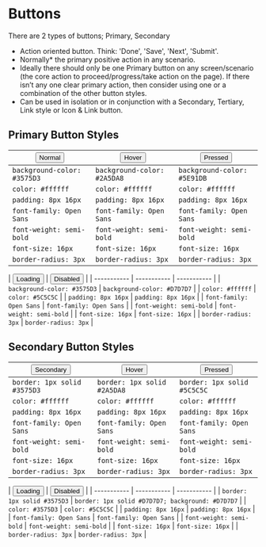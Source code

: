 
<!-- Unused Button Styles
  <Button bsStyle="success">Success</Button>
  <Button bsStyle="info">Info</Button>
  <Button bsStyle="warning">Warning</Button>
-->

# Buttons

There are 2 types of buttons; Primary, Secondary

- Action oriented button. Think: 'Done', 'Save', 'Next', 'Submit'.
- Normally* the primary positive action in any scenario.
- Ideally there should only be one Primary button on any screen/scenario (the core action to proceed/progress/take action on the page). If there isn’t any one clear primary action, then consider using one or a combination of the other button styles.
- Can be used in isolation or in conjunction with a Secondary, Tertiary, Link style or Icon & Link button.

## Primary Button Styles

| <Button bsStyle="primary">Normal</Button> | <Button bsStyle="primary">Hover</Button> | <Button bsStyle="primary">Pressed</Button> |
| ----------- | ----------- | ----------- |
| `background-color: #3575D3` | `background-color: #2A5DA8` | `background-color: #5E91DB` |
| `color: #ffffff` | `color: #ffffff` | `color: #ffffff` |
| `padding: 8px 16px` | `padding: 8px 16px` | `padding: 8px 16px` |
| `font-family: Open Sans` | `font-family: Open Sans` | `font-family: Open Sans` |
| `font-weight: semi-bold` | `font-weight: semi-bold` | `font-weight: semi-bold` |
| `font-size: 16px` | `font-size: 16px` | `font-size: 16px` |
| `border-radius: 3px` | `border-radius: 3px` | `border-radius: 3px` |

| <Button bsStyle="primary">Loading</Button> | <Button bsStyle="primary">Disabled</Button> |
| ----------- | ----------- | ----------- |
| `background-color: #3575D3` | `background-color: #D7D7D7` |
| `color: #ffffff` | `color: #5C5C5C` |
| `padding: 8px 16px` | `padding: 8px 16px` |
| `font-family: Open Sans` | `font-family: Open Sans` |
| `font-weight: semi-bold` | `font-weight: semi-bold` |
| `font-size: 16px` | `font-size: 16px` |
| `border-radius: 3px` | `border-radius: 3px` |


## Secondary Button Styles

| <Button>Secondary</Button> | <Button>Hover</Button> | <Button>Pressed</Button> |
| ----------- | ----------- | ----------- |
| `border: 1px solid #3575D3` | `border: 1px solid #2A5DA8` | `border: 1px solid #5C5C5C` |
| `color: #ffffff` | `color: #ffffff` | `color: #ffffff` |
| `padding: 8px 16px` | `padding: 8px 16px` | `padding: 8px 16px` |
| `font-family: Open Sans` | `font-family: Open Sans` | `font-family: Open Sans` |
| `font-weight: semi-bold` | `font-weight: semi-bold` | `font-weight: semi-bold` |
| `font-size: 16px` | `font-size: 16px` | `font-size: 16px` |
| `border-radius: 3px` | `border-radius: 3px` | `border-radius: 3px` |

| <Button>Loading</Button> | <Button>Disabled</Button> |
| ----------- | ----------- | ----------- |
| `border: 1px solid #3575D3` | `border: 1px solid #D7D7D7; background: #D7D7D7` |
| `color: #3575D3` | `color: #5C5C5C` |
| `padding: 8px 16px` | `padding: 8px 16px` |
| `font-family: Open Sans` | `font-family: Open Sans` |
| `font-weight: semi-bold` | `font-weight: semi-bold` |
| `font-size: 16px` | `font-size: 16px` |
| `border-radius: 3px` | `border-radius: 3px` |
